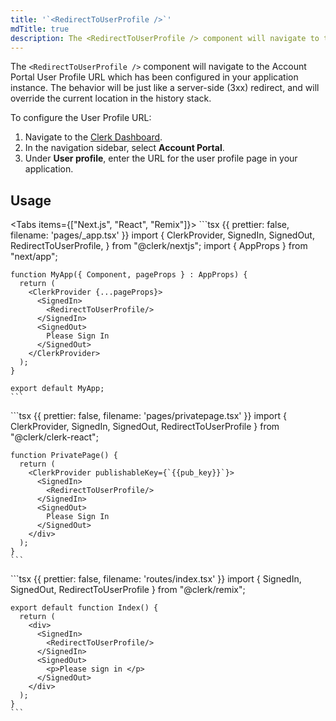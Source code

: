 ```yaml
---
title: '`<RedirectToUserProfile />`'
mdTitle: true
description: The <RedirectToUserProfile /> component will navigate to the user profile URL which has been configured in your application instance. The behavior will be just like a server-side (3xx) redirect, and will override the current location in the history stack.
---
```


The `<RedirectToUserProfile />` component will navigate to the Account Portal User Profile URL which has been configured in your application instance. The behavior will be just like a server-side (3xx) redirect, and will override the current location in the history stack.

To configure the User Profile URL:

1. Navigate to the [Clerk Dashboard](https://dashboard.clerk.com/last-active?path=account-portal).
1. In the navigation sidebar, select **Account Portal**.
1. Under **User profile**, enter the URL for the user profile page in your application.

## Usage

<Tabs items={["Next.js", "React", "Remix"]}>
  <Tab>
    ```tsx {{ prettier: false, filename: 'pages/_app.tsx' }}
    import {
      ClerkProvider,
      SignedIn,
      SignedOut,
      RedirectToUserProfile,
    } from "@clerk/nextjs";
    import { AppProps } from "next/app";


    function MyApp({ Component, pageProps } : AppProps) {
      return (
        <ClerkProvider {...pageProps}>
          <SignedIn>
            <RedirectToUserProfile/>
          </SignedIn>
          <SignedOut>
            Please Sign In
          </SignedOut>
        </ClerkProvider>
      );
    }

    export default MyApp;
    ```
  </Tab>

  <Tab>
    ```tsx {{ prettier: false, filename: 'pages/privatepage.tsx' }}
    import {
      ClerkProvider,
      SignedIn,
      SignedOut,
      RedirectToUserProfile
    } from "@clerk/clerk-react";

    function PrivatePage() {
      return (
        <ClerkProvider publishableKey={`{{pub_key}}`}>
          <SignedIn>
            <RedirectToUserProfile/>
          </SignedIn>
          <SignedOut>
            Please Sign In
          </SignedOut>
        </div>
      );
    }
    ```
  </Tab>

  <Tab>
    ```tsx {{ prettier: false, filename: 'routes/index.tsx' }}
    import {
      SignedIn,
      SignedOut,
      RedirectToUserProfile
    } from "@clerk/remix";

    export default function Index() {
      return (
        <div>
          <SignedIn>
            <RedirectToUserProfile/>
          </SignedIn>
          <SignedOut>
            <p>Please sign in </p>
          </SignedOut>
        </div>
      );
    }
    ```
  </Tab>
</Tabs>
